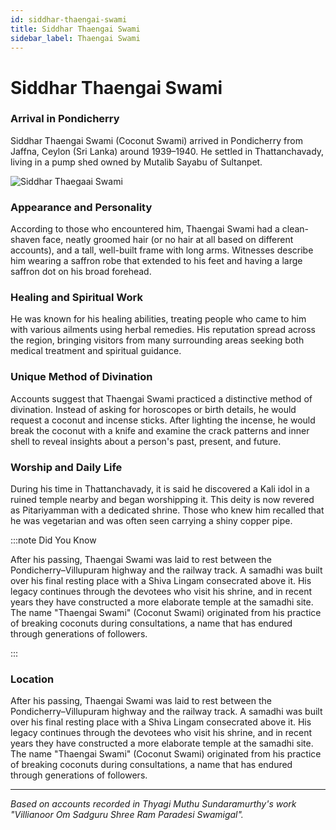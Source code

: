 ```yaml
---
id: siddhar-thaengai-swami
title: Siddhar Thaengai Swami
sidebar_label: Thaengai Swami
---
```


# Siddhar Thaengai Swami

### Arrival in Pondicherry

Siddhar Thaengai Swami (Coconut Swami) arrived in Pondicherry from Jaffna, Ceylon (Sri Lanka) around 1939–1940. He settled in Thattanchavady, living in a pump shed owned by Mutalib Sayabu of Sultanpet.

![Siddhar Thaegaai Swami](/img/siddhar-thaengaai-swami.jpg)


### Appearance and Personality

According to those who encountered him, Thaengai Swami had a clean-shaven face, neatly groomed hair (or no hair at all based on different accounts), and a tall, well-built frame with long arms. Witnesses describe him wearing a saffron robe that extended to his feet and having a large saffron dot on his broad forehead.

### Healing and Spiritual Work

He was known for his healing abilities, treating people who came to him with various ailments using herbal remedies. His reputation spread across the region, bringing visitors from many surrounding areas seeking both medical treatment and spiritual guidance.

### Unique Method of Divination

Accounts suggest that Thaengai Swami practiced a distinctive method of divination. Instead of asking for horoscopes or birth details, he would request a coconut and incense sticks. After lighting the incense, he would break the coconut with a knife and examine the crack patterns and inner shell to reveal insights about a person's past, present, and future.

### Worship and Daily Life

During his time in Thattanchavady, it is said he discovered a Kali idol in a ruined temple nearby and began worshipping it. This deity is now revered as Pitariyamman with a dedicated shrine. Those who knew him recalled that he was vegetarian and was often seen carrying a shiny copper pipe.


:::note Did You Know

After his passing, Thaengai Swami was laid to rest between the Pondicherry–Villupuram highway and the railway track. A samadhi was built over his final resting place with a Shiva Lingam consecrated above it. His legacy continues through the devotees who visit his shrine, and in recent years they have constructed a more elaborate temple at the samadhi site. The name "Thaengai Swami" (Coconut Swami) originated from his practice of breaking coconuts during consultations, a name that has endured through generations of followers.

:::

### Location

After his passing, Thaengai Swami was laid to rest between the Pondicherry–Villupuram highway and the railway track. A samadhi was built over his final resting place with a Shiva Lingam consecrated above it. His legacy continues through the devotees who visit his shrine, and in recent years they have constructed a more elaborate temple at the samadhi site. The name "Thaengai Swami" (Coconut Swami) originated from his practice of breaking coconuts during consultations, a name that has endured through generations of followers.


---

*Based on accounts recorded in Thyagi Muthu Sundaramurthy's work "Villianoor Om Sadguru Shree Ram Paradesi Swamigal".*






<ImageWithLightbox img="/img/exampleimg.png" />
<ImageWithLightbox img="/img/siddhar-thaengaai-swami.jpg" />

<HeartButton />
